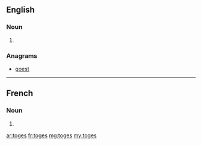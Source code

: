 ==English==

===Noun===
{{head|en|plural}}

# {{plural of|toge|lang=en}}

===Anagrams===
* [[goest#English|goest]]

----

==French==

===Noun===
{{head|fr|plural}} {{f-p}}

# {{plural of|toge|lang=fr}}

[[ar:toges]]
[[fr:toges]]
[[mg:toges]]
[[my:toges]]